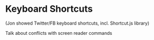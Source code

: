 
# Keyboard Shortcuts

(Jon showed Twitter/FB keyboard shortcuts, incl. Shortcut.js library)

Talk about conflicts with screen reader commands
